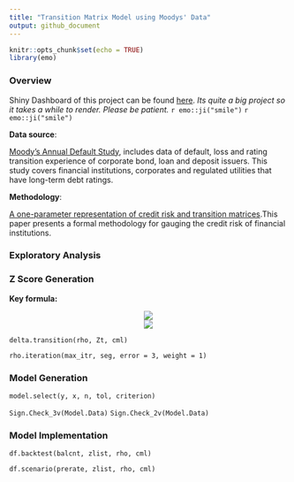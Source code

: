 ```yaml
---
title: "Transition Matrix Model using Moodys' Data"
output: github_document
---
```


```r
knitr::opts_chunk$set(echo = TRUE)
library(emo)
```

### Overview

Shiny Dashboard of this project can be found [here](https://rachelgu.shinyapps.io/zscore_moody/). *Its quite a big project so it takes a while to render. Please be patient.* `r emo::ji("smile")` `r emo::ji("smile")`

**Data source**: 

[Moody's Annual Default Study](https://www.moodys.com/researchdocumentcontentpage.aspx?docid=PBC_1059749), includes data of default, loss and rating transition experience of corporate bond, loan and deposit issuers. This study covers financial institutions, corporates and regulated utilities that have long-term debt ratings.

**Methodology**: 

[A one-parameter representation of credit risk and transition matrices](https://www.z-riskengine.com/media/1032/a-one-parameter-representation-of-credit-risk-and-transition-matrices.pdf).This paper presents a formal methodology for gauging the credit risk of financial institutions. 

### Exploratory Analysis

### Z Score Generation

**Key formula:**

<center><img src="https://latex.codecogs.com/gif.latex?X%3D%5Csqrt%5Crho%20Z%20&plus;%20%5Csqrt%7B1-%5Crho%7D%5C%20%5Cepsilon"/></center>
   
<center><img src="https://latex.codecogs.com/gif.latex?P%28G%2Cg%7CZ_%7Bt%7D%29%3D%5CPhi%28%5Cfrac%7BX_%7B%28g&plus;1%29%7D%5EG-%5Csqrt%7B%5Crho%7DZ_%7Bt%7D%7D%7B%5Csqrt%7B1-%5Crho%7D%7D%29-%5CPhi%5Cfrac%7B%28X_g%5EG-%5Csqrt%5Crho%20Z_%7Bt%7D%29%7D%7B%5Csqrt%7B1-%5Crho%7D%7D"/></center>

`delta.transition(rho, Zt, cml)`

`rho.iteration(max_itr, seg, error = 3, weight = 1)`

### Model Generation

`model.select(y, x, n, tol, criterion)`

`Sign.Check_3v(Model.Data)`  `Sign.Check_2v(Model.Data)`

### Model Implementation

`df.backtest(balcnt, zlist, rho, cml)`

`df.scenario(prerate, zlist, rho, cml)`